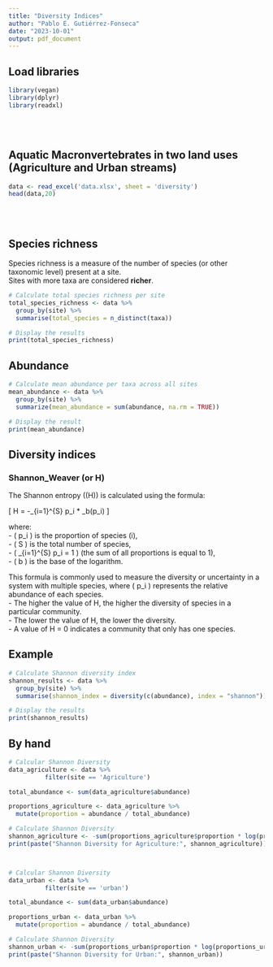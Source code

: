 ```yaml
---
title: "Diversity Indices"
author: "Pablo E. Gutiérrez-Fonseca"
date: "2023-10-01"
output: pdf_document
---
```



## **Load libraries**
```r
library(vegan)
library(dplyr)
library(readxl)
```
<br/>
<br/>


## **Aquatic Macronvertebrates in two land uses (Agriculture and Urban streams)**
```r
data <- read_excel('data.xlsx', sheet = 'diversity')
head(data,20)
```
<br/>
<br/>

## **Species richness**<br/>
Species richness is a measure of the number of species (or other taxonomic level) present at a site.<br/>
Sites with more taxa are considered **richer**.
```r
# Calculate total species richness per site
total_species_richness <- data %>%
  group_by(site) %>%
  summarise(total_species = n_distinct(taxa))

# Display the results
print(total_species_richness)
```

## **Abundance**
```r
# Calculate mean abundance per taxa across all sites
mean_abundance <- data %>%
  group_by(site) %>%
  summarize(mean_abundance = sum(abundance, na.rm = TRUE))

# Display the result
print(mean_abundance)
```

## **Diversity indices**

### **Shannon_Weaver (or H)**

The Shannon entropy (\(H\)) is calculated using the formula:

\[ H = -\sum_{i=1}^{S} p_i * \log_b(p_i) \]

where:  
- \( p_i \) is the proportion of species \(i\),  
- \( S \) is the total number of species,  
- \( \sum_{i=1}^{S} p_i = 1 \) (the sum of all proportions is equal to 1),  
- \( b \) is the base of the logarithm.

This formula is commonly used to measure the diversity or uncertainty in a system with multiple species, where \( p_i \) represents the relative abundance of each species.  
- The higher the value of H, the higher the diversity of species in a particular community.  
- The lower the value of H, the lower the diversity.  
- A value of H = 0 indicates a community that only has one species.


## Example
```r
# Calculate Shannon diversity index
shannon_results <- data %>%
  group_by(site) %>%
  summarise(shannon_index = diversity(c(abundance), index = "shannon"))

# Display the results
print(shannon_results)
```



## By hand 
```r
# Calcular Shannon Diversity
data_agriculture <- data %>% 
          filter(site == 'Agriculture')

total_abundance <- sum(data_agriculture$abundance)

proportions_agriculture <- data_agriculture %>% 
  mutate(proportion = abundance / total_abundance)

# Calculate Shannon Diversity
shannon_agriculture <- -sum(proportions_agriculture$proportion * log(proportions_agriculture$proportion))
print(paste("Shannon Diversity for Agriculture:", shannon_agriculture))



# Calcular Shannon Diversity
data_urban <- data %>% 
          filter(site == 'urban')

total_abundance <- sum(data_urban$abundance)

proportions_urban <- data_urban %>% 
  mutate(proportion = abundance / total_abundance)

# Calculate Shannon Diversity
shannon_urban <- -sum(proportions_urban$proportion * log(proportions_urban$proportion))
print(paste("Shannon Diversity for Urban:", shannon_urban))

```


